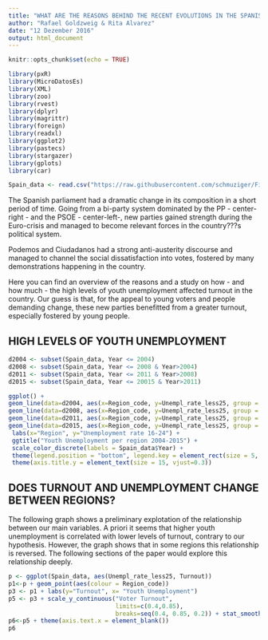 ```yaml
---
title: "WHAT ARE THE REASONS BEHIND THE RECENT EVOLUTIONS IN THE SPANISH POLITICAL SYSTEM?"
author: "Rafael Goldzweig & Rita Alvarez"
date: "12 Dezember 2016"
output: html_document
---
```


```r
knitr::opts_chunk$set(echo = TRUE)
```

```r
library(pxR)
library(MicroDatosEs)
library(XML)
library(zoo)
library(rvest)
library(dplyr)
library(magrittr)
library(foreign)
library(readxl)
library(ggplot2)
library(pastecs)
library(stargazer)
library(gplots)
library(car)
```

```r
Spain_data <- read.csv("https://raw.githubusercontent.com/schmuziger/Final-Data-Project/master/spain_data.csv")
```

The Spanish parliament had a dramatic  change in its composition in a short period of time. Going from a bi-party system dominated by the PP - center-right - and the PSOE - center-left-, new parties gained strength during the Euro-crisis and managed to become relevant forces in the country???s political system. 

Podemos and Ciudadanos had a strong anti-austerity discourse and managed to channel the social dissatisfaction into votes, fostered by many demonstrations happening in the country.

Here you can find an overview of the reasons and a study on how - and how much - the high levels of youth unemployment affected turnout in the country. Our guess is that, for the appeal to young voters and people demanding change, these new parties benefitted from a greater turnout, especially fostered by young people.

HIGH LEVELS OF YOUTH UNEMPLOYMENT {data-width=350}
-----------------------------------------------------------------------

```r
d2004 <- subset(Spain_data, Year <= 2004)
d2008 <- subset(Spain_data, Year <= 2008 & Year>2004)
d2011 <- subset(Spain_data, Year <= 2011 & Year>2008)
d2015 <- subset(Spain_data, Year <= 20015 & Year>2011)

ggplot() +
geom_line(data=d2004, aes(x=Region_code, y=Unempl_rate_less25, group = 1, colour = "2004")) +
geom_line(data=d2008, aes(x=Region_code, y=Unempl_rate_less25, group = 1, colour = "2008")) +
geom_line(data=d2011, aes(x=Region_code, y=Unempl_rate_less25, group = 1, colour = "2011")) +
geom_line(data=d2015, aes(x=Region_code, y=Unempl_rate_less25, group = 1, colour = "2015")) + ggtitle("Youth Unemployment per region 2004-2015") + 
 labs(x="Region", y="Unemployment rate 16-24") + 
 ggtitle("Youth Unemployment per region 2004-2015") + 
 scale_color_discrete(labels = Spain_data$Year) + 
 theme(legend.position = "bottom", legend.key = element_rect(size = 5, fill = 'white', colour = 'white'), legend.key.size = unit(5.0, 'lines'), axis.title.y=element_text(margin=margin(10,10,0,10))) + theme(axis.title.x = element_text(size = 15, vjust=-.2)) +
 theme(axis.title.y = element_text(size = 15, vjust=0.3))
```

DOES TURNOUT AND UNEMPLOYMENT CHANGE BETWEEN REGIONS? {data-width=350}
-----------------------------------------------------------------------

The following graph shows a preliminary explotation of the relationship between our main variables. A priori it seems that higher youth unemployment is correlated with lower levels of turnout, contrary to our hypothesis. However, the graph shows that in some regions this relationship is reversed. The following sections of the paper would explore this relationship deeply.

```r
p <- ggplot(Spain_data, aes(Unempl_rate_less25, Turnout))
p1<-p + geom_point(aes(colour = Region_code)) 
p3 <- p1 + labs(y="Turnout", x= "Youth Unemployment")
p5 <- p3 + scale_y_continuous("Voter Turnout",
                              limits=c(0.4,0.85),
                              breaks=seq(0.4, 0.85, 0.2)) + stat_smooth(method = 'lm', aes(colour = Region_code), se = FALSE)
p6<-p5 + theme(axis.text.x = element_blank())
p6
```